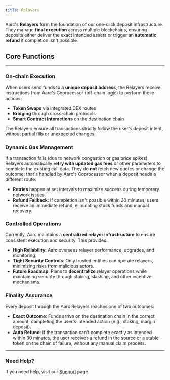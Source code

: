 ```yaml
---
title: Relayers
---
```


Aarc's **Relayers** form the foundation of our one-click deposit infrastructure. They manage **final execution** across multiple blockchains, ensuring deposits either deliver the exact intended assets or trigger an **automatic refund** if completion isn't possible.

## Core Functions

---

### On-chain Execution

When users send funds to a **unique deposit address**, the Relayers receive instructions from Aarc's Coprocessor (off-chain logic) to perform these actions:

- **Token Swaps** via integrated DEX routes
- **Bridging** through cross-chain protocols
- **Smart Contract Interactions** on the destination chain

The Relayers ensure all transactions strictly follow the user's deposit intent, without partial fills or unexpected changes.

### Dynamic Gas Management

If a transaction fails (due to network congestion or gas price spikes), Relayers automatically **retry with updated gas fees** or other parameters to complete the existing call data. They do **not** fetch new quotes or change the outcome; that's handled by Aarc's Coprocessor when a deposit needs a different route.

- **Retries** happen at set intervals to maximize success during temporary network issues.
- **Refund Fallback**: If completion isn't possible within 30 minutes, users receive an immediate refund, eliminating stuck funds and manual recovery.

### Controlled Operations

Currently, Aarc maintains a **centralized relayer infrastructure** to ensure consistent execution and security. This provides:

- **High Reliability**: Aarc oversees relayer performance, upgrades, and monitoring.
- **Tight Security Controls**: Only trusted entities can operate relayers, minimizing risks from malicious actors.
- **Future Roadmap**: Plans to **decentralize** relayer operations while maintaining security through staking, slashing, and other incentive mechanisms.

### Finality Assurance

Every deposit through the Aarc Relayers reaches one of two outcomes:

- **Exact Outcome**: Funds arrive on the destination chain in the correct amount, completing the user's intended action (e.g., staking, margin deposit).
- **Auto Refund**: If the transaction can't complete exactly as intended within 30 minutes, the user receives a refund in the source or a stable token on the chain of failure, without any manual claim process.

---

### Need Help?

If you need help, visit our [Support](introduction/support) page.